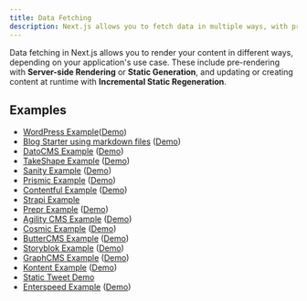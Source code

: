 ```yaml
---
title: Data Fetching
description: Next.js allows you to fetch data in multiple ways, with pre-rendering, server-side rendering or static-site generation, and incremental static regeneration. Learn how to manage your application data in Next.js.
---
```


Data fetching in Next.js allows you to render your content in different ways, depending on your application's use case. These include pre-rendering with **Server-side Rendering** or **Static Generation**, and updating or creating content at runtime with **Incremental Static Regeneration**.

## Examples

- [WordPress Example](https://github.com/vercel/next.js/tree/canary/examples/cms-wordpress)([Demo](https://next-blog-wordpress.vercel.app))
- [Blog Starter using markdown files](https://github.com/vercel/next.js/tree/canary/examples/blog-starter) ([Demo](https://next-blog-starter.vercel.app/))
- [DatoCMS Example](https://github.com/vercel/next.js/tree/canary/examples/cms-datocms) ([Demo](https://next-blog-datocms.vercel.app/))
- [TakeShape Example](https://github.com/vercel/next.js/tree/canary/examples/cms-takeshape) ([Demo](https://next-blog-takeshape.vercel.app/))
- [Sanity Example](https://github.com/vercel/next.js/tree/canary/examples/cms-sanity) ([Demo](https://next-blog-sanity.vercel.app/))
- [Prismic Example](https://github.com/vercel/next.js/tree/canary/examples/cms-prismic) ([Demo](https://next-blog-prismic.vercel.app/))
- [Contentful Example](https://github.com/vercel/next.js/tree/canary/examples/cms-contentful) ([Demo](https://next-blog-contentful.vercel.app/))
- [Strapi Example](https://github.com/strapi/nextjs-corporate-starter)
- [Prepr Example](https://github.com/vercel/next.js/tree/canary/examples/cms-prepr) ([Demo](https://next-blog-prepr.vercel.app/))
- [Agility CMS Example](https://github.com/vercel/next.js/tree/canary/examples/cms-agilitycms) ([Demo](https://next-blog-agilitycms.vercel.app/))
- [Cosmic Example](https://github.com/vercel/next.js/tree/canary/examples/cms-cosmic) ([Demo](https://next-blog-cosmic.vercel.app/))
- [ButterCMS Example](https://github.com/vercel/next.js/tree/canary/examples/cms-buttercms) ([Demo](https://next-blog-buttercms.vercel.app/))
- [Storyblok Example](https://github.com/vercel/next.js/tree/canary/examples/cms-storyblok) ([Demo](https://next-blog-storyblok.vercel.app/))
- [GraphCMS Example](https://github.com/vercel/next.js/tree/canary/examples/cms-graphcms) ([Demo](https://next-blog-graphcms.vercel.app/))
- [Kontent Example](https://github.com/vercel/next.js/tree/canary/examples/cms-kontent-ai) ([Demo](https://next-blog-kontent.vercel.app/))
- [Static Tweet Demo](https://static-tweet.vercel.app/)
- [Enterspeed Example](https://github.com/vercel/next.js/tree/canary/examples/cms-enterspeed) ([Demo](https://next-blog-demo.enterspeed.com/))
